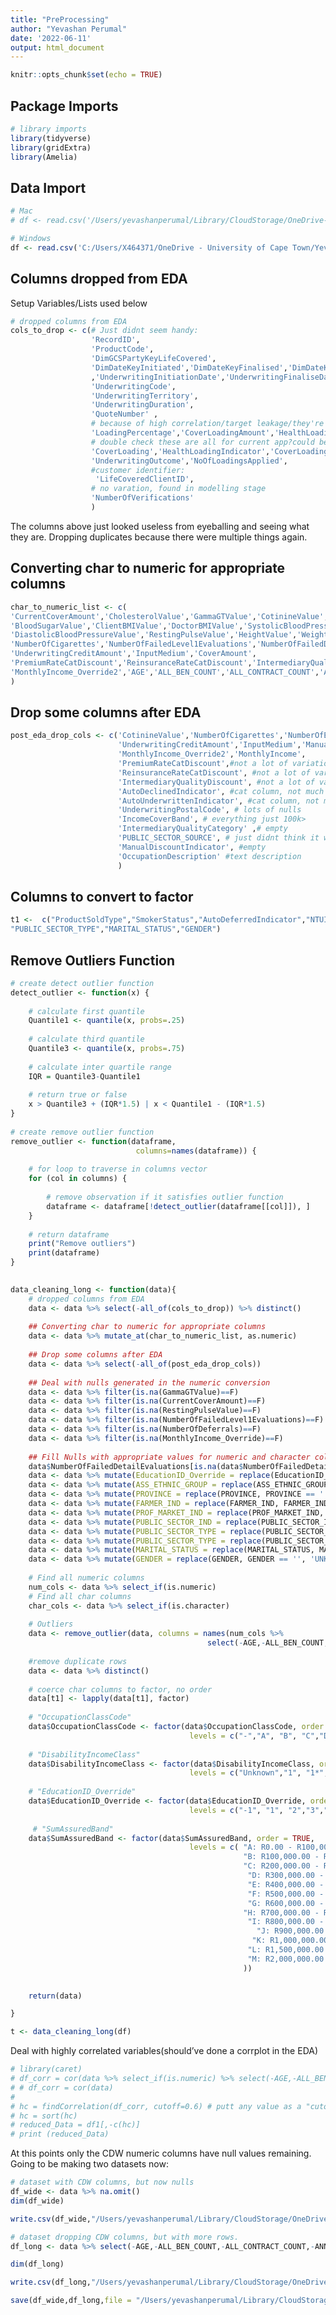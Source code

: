 ```yaml
---
title: "PreProcessing"
author: "Yevashan Perumal"
date: '2022-06-11'
output: html_document
---
```


```r
knitr::opts_chunk$set(echo = TRUE)
```

## Package Imports
```r
# library imports
library(tidyverse)
library(gridExtra)
library(Amelia)
```

## Data Import
```r
# Mac
# df <- read.csv('/Users/yevashanperumal/Library/CloudStorage/OneDrive-UniversityofCapeTown/Yevashan Perumal MSc - OneDrive/Data/data with some cdw.csv')

# Windows
df <- read.csv('C:/Users/X464371/OneDrive - University of Cape Town/Yevashan Perumal MSc - OneDrive/Data/data with some cdw.csv')
```


## Columns dropped from EDA

Setup Variables/Lists used below
```r
# dropped columns from EDA
cols_to_drop <- c(# Just didnt seem handy:
                  'RecordID',
                  'ProductCode',
                  'DimGCSPartyKeyLifeCovered',
                  'DimDateKeyInitiated','DimDateKeyFinalised','DimDateKeyAccepted'
                  ,'UnderwritingInitiationDate','UnderwritingFinaliseDate',
                  'UnderwritingCode',
                  'UnderwritingTerritory',
                  'UnderwritingDuration',
                  'QuoteNumber' ,
                  # because of high correlation/target leakage/they're informed by GammaGT:
                  'LoadingPercentage','CoverLoadingAmount','HealthLoadingPercentage',
                  # double check these are all for current app?could be previous:
                  'CoverLoading','HealthLoadingIndicator','CoverLoadingIndicator',
                  'UnderwritingOutcome','NoOfLoadingsApplied',
                  #customer identifier:
                   'LifeCoveredClientID',
                  # no varation, found in modelling stage
                  'NumberOfVerifications'
                  )
```
The columns above just looked useless from eyeballing and seeing what they are. Dropping duplicates because there were multiple things again.

## Converting char to numeric for appropriate columns
```r
char_to_numeric_list <- c( 
'CurrentCoverAmount','CholesterolValue','GammaGTValue','CotinineValue',
'BloodSugarValue','ClientBMIValue','DoctorBMIValue','SystolicBloodPressureValue',
'DiastolicBloodPressureValue','RestingPulseValue','HeightValue','WeightValue',
'NumberOfCigarettes','NumberOfFailedLevel1Evaluations','NumberOfFailedDetailEvaluations','NumberOfExclusions',  'NumberOfDeferrals','MonthlyIncome','MonthlyIncome_Override',
'UnderwritingCreditAmount','InputMedium','CoverAmount',
'PremiumRateCatDiscount','ReinsuranceRateCatDiscount','IntermediaryQualityDiscount',  
'MonthlyIncome_Override2','AGE','ALL_BEN_COUNT','ALL_CONTRACT_COUNT','ANNUAL_INVESTMENT','AUM'
)            
```

## Drop some columns after EDA
```r
post_eda_drop_cols <- c('CotinineValue','NumberOfCigarettes','NumberOfExclusions',
                        'UnderwritingCreditAmount','InputMedium','ManualDiscountIndicator',
                        'MonthlyIncome_Override2','MonthlyIncome',
                        'PremiumRateCatDiscount',#not a lot of variation here, about 1k rows
                        'ReinsuranceRateCatDiscount', #not a lot of variation here, about 1k rows
                        'IntermediaryQualityDiscount', #not a lot of variation here, about 1k rows
                        'AutoDeclinedIndicator', #cat column, not much variation
                        'AutoUnderwrittenIndicator', #cat column, not much variation
                        'UnderwritingPostalCode', # lots of nulls
                        'IncomeCoverBand', # everything just 100k>
                        'IntermediaryQualityCategory' ,# empty
                        'PUBLIC_SECTOR_SOURCE', # just didnt think it would be handy
                        'ManualDiscountIndicator', #empty
                        'OccupationDescription' #text description
                        )
```

## Columns to convert to factor
```r
t1 <-  c("ProductSoldType","SmokerStatus","AutoDeferredIndicator","NTUIndicator","LOAIndicator","ExclusionIndicator",    "AcceleratorIndicator","ASS_ETHNIC_GROUP","PROVINCE","FARMER_IND","PROF_MARKET_IND","PUBLIC_SECTOR_IND",
"PUBLIC_SECTOR_TYPE","MARITAL_STATUS","GENDER")   
```



## Remove Outliers Function
```r
# create detect outlier function
detect_outlier <- function(x) {
 
    # calculate first quantile
    Quantile1 <- quantile(x, probs=.25)
 
    # calculate third quantile
    Quantile3 <- quantile(x, probs=.75)
 
    # calculate inter quartile range
    IQR = Quantile3-Quantile1
 
    # return true or false
    x > Quantile3 + (IQR*1.5) | x < Quantile1 - (IQR*1.5)
}
 
# create remove outlier function
remove_outlier <- function(dataframe,
                            columns=names(dataframe)) {
 
    # for loop to traverse in columns vector
    for (col in columns) {
 
        # remove observation if it satisfies outlier function
        dataframe <- dataframe[!detect_outlier(dataframe[[col]]), ]
    }
 
    # return dataframe
    print("Remove outliers")
    print(dataframe)
}
 

```


```r
data_cleaning_long <- function(data){
    # dropped columns from EDA
    data <- data %>% select(-all_of(cols_to_drop)) %>% distinct()
    
    ## Converting char to numeric for appropriate columns
    data <- data %>% mutate_at(char_to_numeric_list, as.numeric)
    
    ## Drop some columns after EDA
    data <- data %>% select(-all_of(post_eda_drop_cols))
    
    ## Deal with nulls generated in the numeric conversion
    data <- data %>% filter(is.na(GammaGTValue)==F)
    data <- data %>% filter(is.na(CurrentCoverAmount)==F)
    data <- data %>% filter(is.na(RestingPulseValue)==F)
    data <- data %>% filter(is.na(NumberOfFailedLevel1Evaluations)==F)
    data <- data %>% filter(is.na(NumberOfDeferrals)==F)
    data <- data %>% filter(is.na(MonthlyIncome_Override)==F)
    
    ## Fill Nulls with appropriate values for numeric and character columns
    data$NumberOfFailedDetailEvaluations[is.na(data$NumberOfFailedDetailEvaluations)]= 0
    data <- data %>% mutate(EducationID_Override = replace(EducationID_Override, EducationID_Override == 'NULL', '1'))
    data <- data %>% mutate(ASS_ETHNIC_GROUP = replace(ASS_ETHNIC_GROUP, ASS_ETHNIC_GROUP == '', 'UNKNOWN'))
    data <- data %>% mutate(PROVINCE = replace(PROVINCE, PROVINCE == '', 'UNKNOWN'))
    data <- data %>% mutate(FARMER_IND = replace(FARMER_IND, FARMER_IND == '', 'UNKNOWN'))
    data <- data %>% mutate(PROF_MARKET_IND = replace(PROF_MARKET_IND, PROF_MARKET_IND == '', 'UNKNOWN'))
    data <- data %>% mutate(PUBLIC_SECTOR_IND = replace(PUBLIC_SECTOR_IND, PUBLIC_SECTOR_IND == '', 'UNKNOWN'))
    data <- data %>% mutate(PUBLIC_SECTOR_TYPE = replace(PUBLIC_SECTOR_TYPE, PUBLIC_SECTOR_TYPE == '', 'UNKNOWN'))
    data <- data %>% mutate(PUBLIC_SECTOR_TYPE = replace(PUBLIC_SECTOR_TYPE, PUBLIC_SECTOR_TYPE == 'N/A', 'UNKNOWN'))
    data <- data %>% mutate(MARITAL_STATUS = replace(MARITAL_STATUS, MARITAL_STATUS == '', 'UNKNOWN'))
    data <- data %>% mutate(GENDER = replace(GENDER, GENDER == '', 'UNKNOWN'))
    
    # Find all numeric columns 
    num_cols <- data %>% select_if(is.numeric)
    # Find all char columns
    char_cols <- data %>% select_if(is.character)
    
    # Outliers
    data <- remove_outlier(data, columns = names(num_cols %>%
                                            select(-AGE,-ALL_BEN_COUNT,-ALL_CONTRACT_COUNT,-ANNUAL_INVESTMENT,-AUM)))
    
    #remove duplicate rows
    data <- data %>% distinct()
    
    # coerce char columns to factor, no order
    data[t1] <- lapply(data[t1], factor) 
    
    # "OccupationClassCode"  
    data$OccupationClassCode <- factor(data$OccupationClassCode, order = TRUE, 
                                        levels = c("-","A", "B", "C","D","E"))
    
    # "DisabilityIncomeClass"  
    data$DisabilityIncomeClass <- factor(data$DisabilityIncomeClass, order = TRUE, 
                                        levels = c("Unknown","1", "1*", "2","3"))
    
    # "EducationID_Override"  
    data$EducationID_Override <- factor(data$EducationID_Override, order = TRUE, 
                                        levels = c("-1", "1", "2","3","4"))
    
     # "SumAssuredBand"
    data$SumAssuredBand <- factor(data$SumAssuredBand, order = TRUE, 
                                        levels = c( "A: R0.00 - R100,000.00"   , 
                                                    "B: R100,000.00 - R200,000.00"  , 
                                                    "C: R200,000.00 - R300,000.00"    ,
                                                     "D: R300,000.00 - R400,000.00"  ,
                                                     "E: R400,000.00 - R500,000.00"   ,
                                                     "F: R500,000.00 - R600,000.00" ,
                                                     "G: R600,000.00 - R700,000.00" ,
                                                    "H: R700,000.00 - R800,000.00"  ,
                                                     "I: R800,000.00 - R900,000.00"  ,
                                                       "J: R900,000.00 - R1,000,000.00"  ,
                                                      "K: R1,000,000.00 - R1,500,000.00",
                                                     "L: R1,500,000.00 - R2,000,000.00",
                                                     "M: R2,000,000.00 - R2,500,000.00"
                                                    ))

    
    return(data) 

}
```

```r
t <- data_cleaning_long(df)
```

Deal with highly correlated variables(should've done a corrplot in the EDA)
```r
# library(caret)
# df_corr = cor(data %>% select_if(is.numeric) %>% select(-AGE,-ALL_BEN_COUNT,-ALL_CONTRACT_COUNT,-ANNUAL_INVESTMENT,-AUM))
# # df_corr = cor(data)
# 
# hc = findCorrelation(df_corr, cutoff=0.6) # putt any value as a "cutoff"
# hc = sort(hc)
# reduced_Data = df1[,-c(hc)]
# print (reduced_Data)
```


At this points only the CDW numeric columns have null values remaining.
Going to be making two datasets now:

```r
# dataset with CDW columns, but now nulls
df_wide <- data %>% na.omit()
dim(df_wide)

write.csv(df_wide,"/Users/yevashanperumal/Library/CloudStorage/OneDrive-UniversityofCapeTown/Yevashan Perumal MSc - OneDrive/Data/wide_data.csv", row.names=FALSE)

```

```r
# dataset dropping CDW columns, but with more rows. 
df_long <- data %>% select(-AGE,-ALL_BEN_COUNT,-ALL_CONTRACT_COUNT,-ANNUAL_INVESTMENT,-AUM)

dim(df_long)

write.csv(df_long,"/Users/yevashanperumal/Library/CloudStorage/OneDrive-UniversityofCapeTown/Yevashan Perumal MSc - OneDrive/Data/long_data.csv", row.names=FALSE)
```

```r
save(df_wide,df_long,file = "/Users/yevashanperumal/Library/CloudStorage/OneDrive-UniversityofCapeTown/Yevashan Perumal MSc - OneDrive/Data/data_for_modelling.Rdata")
```

